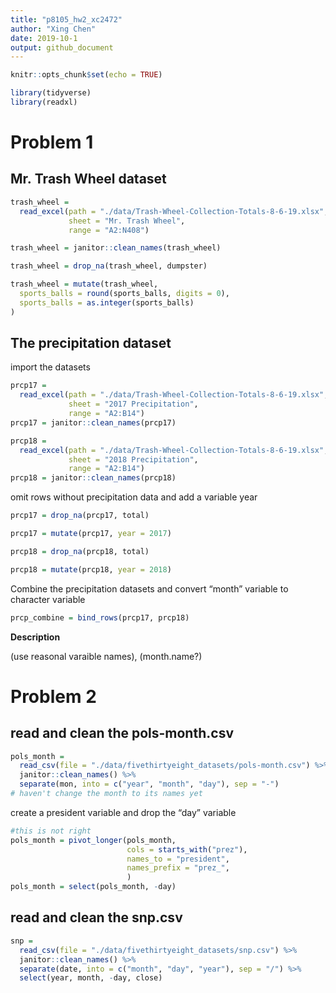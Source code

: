 ```yaml
---
title: "p8105_hw2_xc2472"
author: "Xing Chen"
date: 2019-10-1
output: github_document
---
```


```r
knitr::opts_chunk$set(echo = TRUE)

library(tidyverse)
library(readxl)
```


# Problem 1

## Mr. Trash Wheel dataset

```r
trash_wheel = 
  read_excel(path = "./data/Trash-Wheel-Collection-Totals-8-6-19.xlsx", 
             sheet = "Mr. Trash Wheel", 
             range = "A2:N408")

trash_wheel = janitor::clean_names(trash_wheel)

trash_wheel = drop_na(trash_wheel, dumpster)

trash_wheel = mutate(trash_wheel, 
  sports_balls = round(sports_balls, digits = 0),
  sports_balls = as.integer(sports_balls)
)
```

## The precipitation dataset

import the datasets

```r
prcp17 = 
  read_excel(path = "./data/Trash-Wheel-Collection-Totals-8-6-19.xlsx",
             sheet = "2017 Precipitation",
             range = "A2:B14")
prcp17 = janitor::clean_names(prcp17)

prcp18 = 
  read_excel(path = "./data/Trash-Wheel-Collection-Totals-8-6-19.xlsx",
             sheet = "2018 Precipitation",
             range = "A2:B14")
prcp18 = janitor::clean_names(prcp18)
```

omit rows without precipitation data and add a variable year

```r
prcp17 = drop_na(prcp17, total)

prcp17 = mutate(prcp17, year = 2017)

prcp18 = drop_na(prcp18, total)

prcp18 = mutate(prcp18, year = 2018)
```

Combine the precipitation datasets and convert "month" variable to character variable

```r
prcp_combine = bind_rows(prcp17, prcp18)


```

**Description**

(use reasonal varaible names), (month.name?)

# Problem 2

## read and clean the pols-month.csv

```r
pols_month = 
  read_csv(file = "./data/fivethirtyeight_datasets/pols-month.csv") %>% 
  janitor::clean_names() %>% 
  separate(mon, into = c("year", "month", "day"), sep = "-")
# haven't change the month to its names yet
```

create a president variable and drop the "day" variable

```r
#this is not right
pols_month = pivot_longer(pols_month, 
                          cols = starts_with("prez"), 
                          names_to = "president",
                          names_prefix = "prez_",
                          )
pols_month = select(pols_month, -day)
```

## read and clean the snp.csv

```r
snp = 
  read_csv(file = "./data/fivethirtyeight_datasets/snp.csv") %>% 
  janitor::clean_names() %>% 
  separate(date, into = c("month", "day", "year"), sep = "/") %>% 
  select(year, month, -day, close)
```






